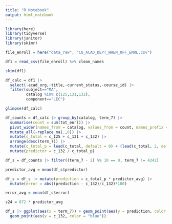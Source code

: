 ```yaml
---
title: "R Notebook"
output: html_notebook
---
```


```r
library(here)
library(tidyverse)
library(janitor)
library(skimr)
```


```r
file_enroll = here("data_raw", "CU_ACAD_DEPT_WHEN_OFF_ENRL.csv")

df1 = read_csv(file_enroll) %>% clean_names

```

```r
skim(df1)
```

```r
df_calc = df1 |>
  select(-acad_org,-title,-current_status,-course_id) |>
  filter(subject=="MA",
         catalog %in% c(125,131,132),
         component=="LEC")

glimpse(df_calc)
```

```r
df_counts = df_calc |> group_by(catalog, term_7) |>
  summarise(count = sum(tot_enrl)) |>
  pivot_wider(names_from = catalog, values_from = count, names_prefix = "c_") |>
  mutate_all(~replace_na(.,0)) |>
  mutate(c_total = c_125 + c_131 + c_132) |>
  arrange(desc(term_7)) |>
  mutate(c_total_p = lead(c_total, default = 0) + (lead(c_total, 2, default = 0) * ((term_7 - 9) %% 10 == 0))) |>
  mutate(predictor = c_132 / c_total_p)

df_s = df_counts |> filter((term_7 - 2) %% 10 == 0, term_7 != 4242)

predictor_avg = mean(df_s$predictor)

df_s = df_s |> mutate(prediction = c_total_p * predictor_avg) |>
  mutate(error = abs((prediction - c_132)/c_132)*100)

error_avg = mean(df_s$error)

s24 = 672 * predictor_avg
```

```r
df_s |> ggplot(aes(x = term_7)) + geom_point(aes(y = prediction, color = "red")) +
  geom_point(aes(y = c_132, color = "blue"))
```

